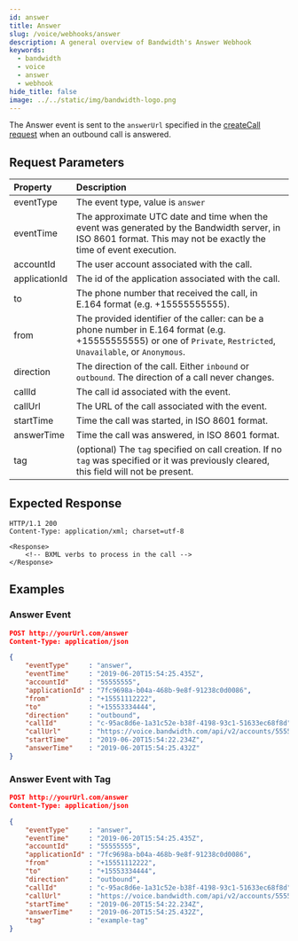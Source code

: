 ```yaml
---
id: answer
title: Answer
slug: /voice/webhooks/answer
description: A general overview of Bandwidth's Answer Webhook
keywords:
  - bandwidth
  - voice
  - answer
  - webhook
hide_title: false
image: ../../static/img/bandwidth-logo.png
---
```



The Answer event is sent to the `answerUrl` specified in the [createCall request](/voice-api-reference#operation/createCall) when an outbound call is answered.

## Request Parameters

| Property      | Description  |
|:--------------|:-------------|
| eventType     | The event type, value is `answer` |
| eventTime     | The approximate UTC date and time when the event was generated by the Bandwidth server, in ISO 8601 format. This may not be exactly the time of event execution. |
| accountId     | The user account associated with the call. |
| applicationId | The id of the application associated with the call. |
| to            | The phone number that received the call, in E.164 format (e.g. +15555555555). |
| from          | The provided identifier of the caller: can be a phone number in E.164 format (e.g. +15555555555) or one of `Private`, `Restricted`, `Unavailable`, or `Anonymous`. |
| direction     | The direction of the call. Either `inbound` or `outbound`. The direction of a call never changes. |
| callId        | The call id associated with the event. |
| callUrl       | The URL of the call associated with the event. |
| startTime     | Time the call was started, in ISO 8601 format. |
| answerTime    | Time the call was answered, in ISO 8601 format. |
| tag           | (optional) The `tag`  specified on call creation. If no `tag` was specified or it was previously cleared, this field will not be present. |

## Expected Response

```http
HTTP/1.1 200
Content-Type: application/xml; charset=utf-8

<Response>
    <!-- BXML verbs to process in the call -->
</Response>
```

## Examples

### Answer Event

```json
POST http://yourUrl.com/answer
Content-Type: application/json

{
	"eventType"     : "answer",
	"eventTime"     : "2019-06-20T15:54:25.435Z",
	"accountId"     : "55555555",
	"applicationId" : "7fc9698a-b04a-468b-9e8f-91238c0d0086",
	"from"          : "+15551112222",
	"to"            : "+15553334444",
	"direction"     : "outbound",
	"callId"        : "c-95ac8d6e-1a31c52e-b38f-4198-93c1-51633ec68f8d",
	"callUrl"       : "https://voice.bandwidth.com/api/v2/accounts/55555555/calls/c-95ac8d6e-1a31c52e-b38f-4198-93c1-51633ec68f8d",
	"startTime"     : "2019-06-20T15:54:22.234Z",
	"answerTime"    : "2019-06-20T15:54:25.432Z"
}
```

### Answer Event with Tag

```json
POST http://yourUrl.com/answer
Content-Type: application/json

{
	"eventType"     : "answer",
	"eventTime"     : "2019-06-20T15:54:25.435Z",
	"accountId"     : "55555555",
	"applicationId" : "7fc9698a-b04a-468b-9e8f-91238c0d0086",
	"from"          : "+15551112222",
	"to"            : "+15553334444",
	"direction"     : "outbound",
	"callId"        : "c-95ac8d6e-1a31c52e-b38f-4198-93c1-51633ec68f8d",
	"callUrl"       : "https://voice.bandwidth.com/api/v2/accounts/55555555/calls/c-95ac8d6e-1a31c52e-b38f-4198-93c1-51633ec68f8d",
	"startTime"     : "2019-06-20T15:54:22.234Z",
	"answerTime"    : "2019-06-20T15:54:25.432Z",
	"tag"           : "example-tag"
}
```
